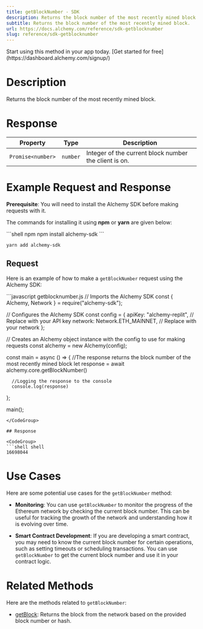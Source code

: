 ```yaml
---
title: getBlockNumber - SDK
description: Returns the block number of the most recently mined block.
subtitle: Returns the block number of the most recently mined block.
url: https://docs.alchemy.com/reference/sdk-getblocknumber
slug: reference/sdk-getblocknumber
---
```


<Tip title="Don’t have an API key?" icon="star">
  Start using this method in your app today. [Get started for free](https://dashboard.alchemy.com/signup/)
</Tip>

# Description

Returns the block number of the most recently mined block.

# Response

| Property          | Type     | Description                                           |
| ----------------- | -------- | ----------------------------------------------------- |
| `Promise<number>` | `number` | Integer of the current block number the client is on. |

# Example Request and Response

**Prerequisite**: You will need to install the Alchemy SDK before making requests with it.

The commands for installing it using **npm** or **yarn** are given below:

<CodeGroup>
  ```shell npm
  npm install alchemy-sdk
  ```

  ```shell yarn
  yarn add alchemy-sdk
  ```
</CodeGroup>

## Request

Here is an example of how to make a `getBlockNumber` request using the Alchemy SDK:

<CodeGroup>
  ```javascript getblocknumber.js
  // Imports the Alchemy SDK
  const { Alchemy, Network } = require("alchemy-sdk");

  // Configures the Alchemy SDK
  const config = {
      apiKey: "alchemy-replit", // Replace with your API key
      network: Network.ETH_MAINNET, // Replace with your network
  };

  // Creates an Alchemy object instance with the config to use for making requests
  const alchemy = new Alchemy(config);

  const main = async () => {
    	//The response returns the block number of the most recently mined block
      let response = await alchemy.core.getBlockNumber()

      //Logging the response to the console
      console.log(response)
  };

  main();
  ```
</CodeGroup>

## Response

<CodeGroup>
  ```shell shell
  16698044
  ```
</CodeGroup>

# Use Cases

Here are some potential use cases for the `getBlockNumber` method:

* **Monitoring**: You can use `getBlockNumber` to monitor the progress of the Ethereum network by checking the current block number. This can be useful for tracking the growth of the network and understanding how it is evolving over time.

* **Smart Contract Development**: If you are developing a smart contract, you may need to know the current block number for certain operations, such as setting timeouts or scheduling transactions. You can use `getBlockNumber` to get the current block number and use it in your contract logic.

# Related Methods

Here are the methods related to `getBlockNumber`:

* [getBlock](/reference/getblock-sdk): Returns the block from the network based on the provided block number or hash.
